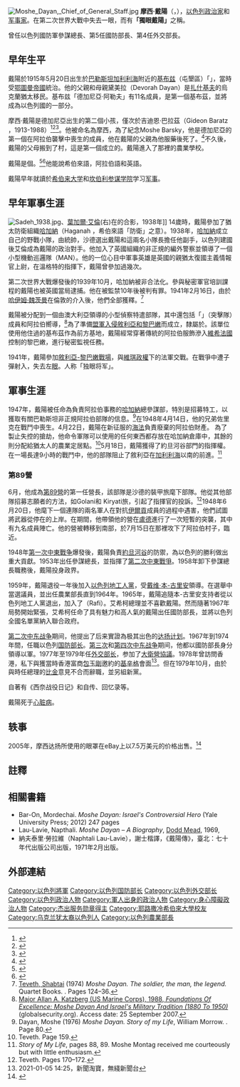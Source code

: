 {{noteTA
|T=zh-cn:摩西·达扬;zh-tw:摩西·戴陽;zh-hk:摩西·達揚;
|1=zh-cn:达扬;zh-tw:戴陽;zh-hk:達揚;
|2=zh-hans:戴维营; zh-hant:大衛營;
|3=zh-hans:贝京; zh-tw:比金}}
[[File:Moshe_Dayan,_Chief_of_General_Staff.jpg|thumb]]
'''摩西·戴陽'''（{{lang-he|'''משה דיין'''}}，{{bd|1915年|5月20日|1981年|10月16日|catIdx=D}}），[[以色列|以色列]][[政治家|政治家]]和[[军事家|军事家]]。在第二次世界大戰中失去一眼，而有'''「獨眼戴陽」'''之稱。

曾任以色列國防軍參謀總長、第5任國防部長、第4任外交部長。

== 早年生平 ==
戴陽於1915年5月20日出生於[[巴勒斯坦|巴勒斯坦]][[加利利海|加利利海]]附近的[[基布兹|基布兹]]（屯墾區）「{{tsl|en|Degania Alef|德加尼亞·阿勒夫}}」，當時受[[鄂圖曼帝國|鄂圖曼帝國]]統治。他的父親{{tsl|en|Shmuel Dayan|希墨爾·戴陽}}和母親黛美拉（Devorah Dayan）是[[扎什基夫|扎什基夫]]的烏克蘭猶太移民。基布兹「德加尼亞·阿勒夫」有11名成員，是第一個基布茲，並將成為以色列國的一部分。

摩西·戴陽是德加尼亞出生的第二個小孩，僅次於吉迪恩·巴拉茲（Gideon Baratz ，1913-1988）<ref>{{cite book|author=Morris, Benny|year=2001|title=Righteous Victims|url=https://archive.org/details/righteousvictims00morr_0|publisher=Vintage Books|page=[https://archive.org/details/righteousvictims00morr_0/page/684 684]}}</ref><ref>{{cite book|title=Moshe Dayan: the soldier, the man, the legend|url=https://archive.org/details/moshedayansoldie00teve|author= Shabbatai Teveth |page= [https://archive.org/details/moshedayansoldie00teve/page/n16 1]|publisher= Houghton Mifflin|year= 1973}}</ref><ref>{{Cite web |url=http://jwa.org/encyclopedia/article/baratz-miriam |title=Jewish Women's Archive: Miriam Baratz |access-date=2018-10-01 |archive-date=2021-03-18 |archive-url=https://web.archive.org/web/20210318015742/https://jwa.org/encyclopedia/article/baratz-miriam |dead-url=no }}</ref>。他被命名為摩西，為了紀念Moshe Barsky，他是德加尼亞的第一個在阿拉伯襲擊中喪生的成員，他在戴陽的父親為他服藥後死了。<ref>{{cite news|title=Soldier of Israel: the story of General Moshe Dayan|author=Taslitt, Israel Isaac |journal= Funk and Wagnalls|year= 1969|page= 8}}</ref>不久後，戴陽的父母搬到了{{tsl|en|Nahalal|納哈拉爾}}村，這是第一個成立的{{tsl|en|moshav|自耕農合作社}}。戴陽進入了那裡的農業學校。

戴陽是個{{tsl|en|Jewish atheism|猶太不可知論者}}。<ref name="Giulio Meotti 2011 147">{{cite book|title=A New Shoah: The Untold Story of Israel's Victims of Terrorism|year=2011|publisher=ReadHowYouWant.com|isbn=9781459617414|author=Giulio Meotti|page=147|quote=Even atheist and socialist Israelis like David Ben-Gurion, Moshe Dayan, and Golda Meir were marked by the stories and legends of King David and the prophets. In other words, their lives had been shaped by Hebron.}}</ref><ref name="Tariq Ali 2003 10">{{cite book|title=The Clash of Fundamentalisms: Crusades, Jihads and Modernity|url=https://archive.org/details/clashoffundament00alit|year=2003|publisher=Verso|isbn=9781859844571|author=Tariq Ali|edition=2|page=[https://archive.org/details/clashoffundament00alit/page/10 10]|quote=Ben-Gurion and Moshe Dayan were self-proclaimed atheists.}}</ref>他能說希伯來語，阿拉伯語和英語。

戴陽早年就讀於[[希伯来大学|希伯来大学]]和[[坎伯利参谋学院|坎伯利参谋学院]]学习[[军事|军事]]。

== 早年軍事生涯 ==
[[File:Sadeh_1938.jpg|thumb]]、[[葉加爾·艾倫|葉加爾·艾倫]](右)在{{tsl|en|Hanita|哈尼泰}}的合影，1938年]]
14歲時，戴陽參加了猶太防衛組織[[哈加納|哈加納]]（Haganah ，希伯來語「防衛」之意）。1938年，[[哈加納|哈加納]]成立自己的野戰小隊，由{{tsl|en|Yitzhak Sadeh|葉茲哈克·沙德}}統帥，沙德選出戴陽和{{tsl|en|Yigal Allon|葉加爾·艾倫}}這兩名小隊長擔任他副手，以色列建國後艾倫成為戴陽的政治對手。他加入了英國組織的非正規的編外警察並領導了一個小型機動巡邏隊（MAN）。他的一位心目中軍事英雄是英國的親猶太復國主義情報官{{tsl|en|Orde Wingate|奧德·溫格特}}上尉，在溫格特的指揮下，戴陽曾參加過幾次{{tsl|en|Special Night Squads|特殊夜間行動}}。

第二次世界大戰爆發後的1939年10月，哈加納被非合法化。參與{{tsl|en|Yavne'el|Yavne'el}}秘密軍官培訓課程的戴陽也被英國當局逮捕。他在被監禁10年後被判有罪。1941年2月16日，由於[[哈伊姆·魏茨曼|哈伊姆·魏茨曼]]在倫敦的介入後，他們全部獲釋。<ref>[[Shabtai_Teveth|Teveth, Shabtai]] (1974) ''Moshe Dayan. The soldier, the man, the legend.'' Quartet Books. {{ISBN|0-7043-1080-5}}. Pages 124–36.</ref>

戴陽被分配到一個由澳大利亞領導的小型偵察特遣部隊，其中還包括「{{tsl|en|Palmach|帕瑪奇}}」（突擊隊）成員和阿拉伯嚮導，<ref>[http://www.globalsecurity.org/military/library/report/1988/KAA.htm Major Allan A. Katzberg (US Marine Corps), 1988, ''Foundations Of Excellence: Moshe Dayan And Israel's Military Tradition (1880 To 1950)''] {{Wayback|url=http://www.globalsecurity.org/military/library/report/1988/KAA.htm |date=20210318015747 }} (globalsecurity.org). Access date: 25 September 2007.</ref>為了準備[[敘利亞-黎巴嫩戰場|盟軍入侵敘利亞和黎巴嫩]]而成立，隸屬於{{tsl|en|7th Division (Australia)|澳大利亞第7師}}。該單位使用他住過的{{tsl|en|Hanita|哈尼泰}}基布茲作為前方基地，戴陽經常穿著傳統的阿拉伯服飾滲入[[維希法國|維希法國]]控制的黎巴嫩，進行秘密監視任務。

1941年，戴陽參加[[敘利亞-黎巴嫩戰場|敘利亞-黎巴嫩戰場]]，與[[維琪法國|維琪政權]]下的法軍交戰。在戰爭中遭子彈射入，失去左[[眼|眼]]。人称「独眼将军」。

== 軍事生涯 ==
1947年，戴陽被任命為負責阿拉伯事務的[[哈加納|哈加納]]總參謀部，特別是招募特工，以獲取有關巴勒斯坦非正規阿拉伯部隊的信息。<ref>Dayan, Moshe (1976) ''Moshe Dayan. Story of my Life'', William Morrow. {{ISBN|0-688-03076-9}}. Page 80.</ref>在1948年4月14日，他的兄弟佐里克在戰鬥中喪生。4月22日，戴陽在新征服的[[海法戰役_(1948)|海法]]負責廢棄的阿拉伯財產。 為了製止失控的搶劫，他命令軍隊可以使用的任何東西都存放在哈加納倉庫中，其餘的則分配給猶太人的農業定居點。<ref>Teveth. Page 159.</ref>5月18日，戴陽獲得了約旦河谷部門的指揮權。在一場長達9小時的戰鬥中，他的部隊阻止了敘利亞在[[加利利海|加利利海]]以南的前進。<ref>''Story of My Life'', pages 88, 89. Moshe Montag received me courteously but with little enthusiasm.</ref>

===第89營===
6月，他成為[[第89突擊營|第89營]]的第一任營長，該部隊是沙德的裝甲旅麾下部隊。他從其他部隊招募志願者的方法，如Golani和 Kiryati旅，引起了指揮官的投訴。<ref>Teveth. Pages 170–172.</ref>1948年6月20日，他麾下一個連隊的兩名軍人在對抗[[伊爾貢|伊爾貢]]成員的過程中遇害，他們試圖將武器從停在{{tsl|en|Kfar Vitkin|克法維特金}}的{{tsl|en|Altalena|阿爾特勒納號}}上岸。在{{tsl|en|Operation Danny|但尼作戰行動}}期間，他帶領他的營在[[卢德_(以色列中央区)|盧德]]進行了一次短暫的突襲，其中有九名成員陣亡。他的營被轉移到南部，於7月15日在那裡攻下了阿拉伯村子{{tsl|en|Karatiya|卡雷希}}，臨近{{tsl|en|Al-Faluja|法魯雅}}。

1948年[[第一次中東戰争|第一次中東戰争]]爆發後，戴陽負責[[約旦河谷|約旦河谷]]的防禦，為以色列的勝利做出重大貢獻。1953年出任參謀總長，並指揮了[[第二次中東戰爭|第二次中東戰爭]]。1958年卸下參謀總長職務後，戴陽投身政界。

1959年，戴陽退役一年後加入[[以色列地工人黨|以色列地工人黨]]，受[[戴维·本-古里安|戴维·本-古里安]]領導。在選舉中當選議員，並出任農業部長直到1964年。1965年，戴陽追隨本-古里安支持者從以色列地工人黨退出，加入了{{le|以色列全國名單黨|National List}}（Rafi）。艾希柯總理並不喜歡戴陽。然而隨著1967年局勢開始緊張，艾希柯任命了具有魅力和高人氣的戴陽出任國防部長，並將以色列全國名單黨納入聯合政府。

[[第二次中东战争|第二次中东战争]]期间，他提出了后来實證為极其出色的[[达扬计划|达扬计划]]。1967年到1974年間，任職以色列[[国防部长|国防部长]]。[[第三次中東戰爭|第三次]]和[[第四次中东战争|第四次中东战争]]期间，他都以國防部長身分領導以軍。1977年至1979年任[[外交部长|外交部长]]，参加了[[大衛營協議|大衛營協議]]。1978年曾訪問香港，私下與獲當時香港富商[[包玉剛|包玉剛]]邀約的[[基辛格|基辛格]]會面<ref>2021-01-05 14:25，新聞淘寶，無綫新聞台</ref>。但在1979年10月，由於與時任總理的[[比金|比金]]意見不合而辭職，並另組新黨。

自著有《西奈战役日记》和自传、回忆录等。

戴陽死于[[心脏病|心脏病]]。

==轶事==
2005年，摩西达扬所使用的眼罩在eBay上以7.5万美元的价格出售。<ref>{{cite news | url=http://news.bbc.co.uk/2/hi/middle_east/4714385.stm | work=BBC News | title=Moshe Dayan's eye patch on sale | date=25 July 2005 | accessdate=2019-05-12 | archive-date=2021-03-18 | archive-url=https://web.archive.org/web/20210318015754/http://news.bbc.co.uk/2/hi/middle_east/4714385.stm | dead-url=no }}</ref>

== 註釋 ==
{{reflist|2}}
== 相關書籍 ==
* Bar-On, Mordechai. ''Moshe Dayan: Israel's Controversial Hero'' (Yale University Press; 2012) 247 pages
* Lau-Lavie, Napthali. ''Moshe Dayan – A Biography'', [[Dodd_Mead|Dodd Mead]], 1969, {{ISBN|978-0-396-05976-9}}
* 納夫泰里·勞拉維（Naphtali Lau-Lavie），謝士楷譯，《戴陽傳》，臺北：七十年代出版公司出版，1971年2月出版。

==外部連結==
{{巴以冲突}}
{{以色列国防部长}}
{{以色列外交部长}}

{{Authority control}}

{{DEFAULTSORT:Dayan, Moshe}}
[[Category:以色列將軍|Category:以色列將軍]]
[[Category:以色列国防部长|Category:以色列国防部长]]
[[Category:以色列外交部长|Category:以色列外交部长]]
[[Category:以色列政治人物|Category:以色列政治人物]]
[[Category:軍人出身的政治人物|Category:軍人出身的政治人物]]
[[Category:身心障礙政治人物|Category:身心障礙政治人物]]
[[Category:杰出服务勋章得主|Category:杰出服务勋章得主]]
[[Category:耶路撒冷希伯來大學校友|Category:耶路撒冷希伯來大學校友]]
[[Category:乌克兰犹太裔以色列人|Category:乌克兰犹太裔以色列人]]
[[Category:以色列農業部長|Category:以色列農業部長]]